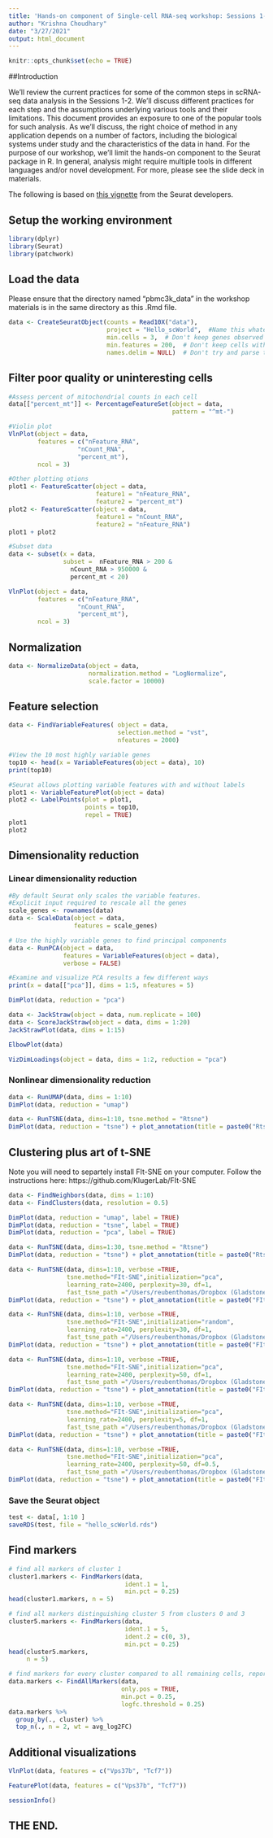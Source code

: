 ```yaml
---
title: 'Hands-on component of Single-cell RNA-seq workshop: Sessions 1-2'
author: "Krishna Choudhary"
date: "3/27/2021"
output: html_document
---
```


```r
knitr::opts_chunk$set(echo = TRUE)
```

##Introduction

We'll review the current practices for some of the common steps in scRNA-seq data analysis in the Sessions 1-2. We'll discuss different practices for each step and the assumptions underlying various tools and their limitations. This document provides an exposure to one of the popular tools for such analysis. As we'll discuss, the right choice of method in any application depends on a number of factors, including the biological systems under study and the characteristics of the data in hand. For the purpose of our workshop, we'll limit the hands-on component to the Seurat package in R. In general, analysis might require multiple tools in different languages and/or novel development. For more, please see the slide deck in materials. 

The following is based on [this vignette](https://satijalab.org/seurat/articles/pbmc3k_tutorial.html) from the Seurat developers.

## Setup the working environment

```r
library(dplyr)
library(Seurat)
library(patchwork)
```

## Load the data

Please ensure that the directory named "pbmc3k_data" in the workshop materials is in the same directory as this .Rmd file.

```r
data <- CreateSeuratObject(counts = Read10X("data"),
                           project = "Hello_scWorld",  #Name this whatever.
                           min.cells = 3,  # Don't keep genes observed in fewer than 3 cells
                           min.features = 200,  # Don't keep cells with fewer than 200 genes
                           names.delim = NULL)  # Don't try and parse the sample names
```

## Filter poor quality or uninteresting cells

```r
#Assess percent of mitochondrial counts in each cell 
data[["percent_mt"]] <- PercentageFeatureSet(object = data, 
                                             pattern = "^mt-")

#Violin plot
VlnPlot(object = data, 
        features = c("nFeature_RNA", 
                   "nCount_RNA", 
                   "percent_mt"), 
        ncol = 3)

#Other plotting otions
plot1 <- FeatureScatter(object = data, 
                        feature1 = "nFeature_RNA", 
                        feature2 = "percent_mt")
plot2 <- FeatureScatter(object = data,
                        feature1 = "nCount_RNA", 
                        feature2 = "nFeature_RNA")
plot1 + plot2

#Subset data
data <- subset(x = data, 
               subset =  nFeature_RNA > 200 & 
                 nCount_RNA > 950000 & 
                 percent_mt < 20)

VlnPlot(object = data, 
        features = c("nFeature_RNA",
                   "nCount_RNA",
                   "percent_mt"),
        ncol = 3)

```

## Normalization

```r
data <- NormalizeData(object = data, 
                      normalization.method = "LogNormalize", 
                      scale.factor = 10000)

```

## Feature selection

```r
data <- FindVariableFeatures( object = data, 
                              selection.method = "vst", 
                              nfeatures = 2000)

#View the 10 most highly variable genes
top10 <- head(x = VariableFeatures(object = data), 10)
print(top10)

#Seurat allows plotting variable features with and without labels
plot1 <- VariableFeaturePlot(object = data)
plot2 <- LabelPoints(plot = plot1, 
                     points = top10, 
                     repel = TRUE)
plot1 
plot2

```

## Dimensionality reduction

### Linear dimensionality reduction
```r
#By default Seurat only scales the variable features.
#Explicit input required to rescale all the genes
scale_genes <- rownames(data)
data <- ScaleData(object = data, 
                  features = scale_genes)

# Use the highly variable genes to find principal components
data <- RunPCA(object = data,
               features = VariableFeatures(object = data),  
               verbose = FALSE)  

#Examine and visualize PCA results a few different ways
print(x = data[["pca"]], dims = 1:5, nfeatures = 5)

DimPlot(data, reduction = "pca")

data <- JackStraw(object = data, num.replicate = 100)
data <- ScoreJackStraw(object = data, dims = 1:20)
JackStrawPlot(data, dims = 1:15)

ElbowPlot(data)

VizDimLoadings(object = data, dims = 1:2, reduction = "pca")

```

### Nonlinear dimensionality reduction
```r
data <- RunUMAP(data, dims = 1:10)
DimPlot(data, reduction = "umap")

data <- RunTSNE(data, dims=1:10, tsne.method = "Rtsne")
DimPlot(data, reduction = "tsne") + plot_annotation(title = paste0("Rtsne method"))


```

## Clustering plus art of t-SNE
Note you will need to separtely install FIt-SNE on your computer. Follow the instructions here: https://github.com/KlugerLab/FIt-SNE
```r
data <- FindNeighbors(data, dims = 1:10)
data <- FindClusters(data, resolution = 0.5)

DimPlot(data, reduction = "umap", label = TRUE) 
DimPlot(data, reduction = "tsne", label = TRUE)
DimPlot(data, reduction = "pca", label = TRUE)

data <- RunTSNE(data, dims=1:30, tsne.method = "Rtsne")
DimPlot(data, reduction = "tsne") + plot_annotation(title = paste0("Rtsne method: higher dimension"))

data <- RunTSNE(data, dims=1:10, verbose =TRUE,
                tsne.method="FIt-SNE",initialization="pca",
                learning_rate=2400, perplexity=30, df=1,
                fast_tsne_path ="/Users/reubenthomas/Dropbox (Gladstone)/scripts/Bioinformatics-Workshops/FIt-SNE/bin/fast_tsne")
DimPlot(data, reduction = "tsne") + plot_annotation(title = paste0("FIt-SNE method: PCA initialization"))

data <- RunTSNE(data, dims=1:10, verbose =TRUE,
                tsne.method="FIt-SNE",initialization="random",
                learning_rate=2400, perplexity=30, df=1,
                fast_tsne_path ="/Users/reubenthomas/Dropbox (Gladstone)/scripts/Bioinformatics-Workshops/FIt-SNE/bin/fast_tsne")
DimPlot(data, reduction = "tsne") + plot_annotation(title = paste0("FIt-SNE method: Random initialization"))

data <- RunTSNE(data, dims=1:10, verbose =TRUE,
                tsne.method="FIt-SNE",initialization="pca",
                learning_rate=2400, perplexity=50, df=1,
                fast_tsne_path ="/Users/reubenthomas/Dropbox (Gladstone)/scripts/Bioinformatics-Workshops/FIt-SNE/bin/fast_tsne")
DimPlot(data, reduction = "tsne") + plot_annotation(title = paste0("FIt-SNE method: higher perplexity"))

data <- RunTSNE(data, dims=1:10, verbose =TRUE,
                tsne.method="FIt-SNE",initialization="pca",
                learning_rate=2400, perplexity=5, df=1,
                fast_tsne_path ="/Users/reubenthomas/Dropbox (Gladstone)/scripts/Bioinformatics-Workshops/FIt-SNE/bin/fast_tsne")
DimPlot(data, reduction = "tsne") + plot_annotation(title = paste0("FIt-SNE method: lower perplexity"))

data <- RunTSNE(data, dims=1:10, verbose =TRUE,
                tsne.method="FIt-SNE",initialization="pca",
                learning_rate=2400, perplexity=50, df=0.5,
                fast_tsne_path ="/Users/reubenthomas/Dropbox (Gladstone)/scripts/Bioinformatics-Workshops/FIt-SNE/bin/fast_tsne")
DimPlot(data, reduction = "tsne") + plot_annotation(title = paste0("FIt-SNE method: lower df"))

```

### Save the Seurat object
```r
test <- data[, 1:10 ]
saveRDS(test, file = "hello_scWorld.rds")
```

## Find markers
```r
# find all markers of cluster 1
cluster1.markers <- FindMarkers(data, 
                                ident.1 = 1, 
                                min.pct = 0.25)
head(cluster1.markers, n = 5)

# find all markers distinguishing cluster 5 from clusters 0 and 3
cluster5.markers <- FindMarkers(data, 
                                ident.1 = 5, 
                                ident.2 = c(0, 3), 
                                min.pct = 0.25)
head(cluster5.markers,
     n = 5)

# find markers for every cluster compared to all remaining cells, report only the positive ones
data.markers <- FindAllMarkers(data, 
                               only.pos = TRUE, 
                               min.pct = 0.25, 
                               logfc.threshold = 0.25)
data.markers %>%
  group_by(., cluster) %>% 
  top_n(., n = 2, wt = avg_log2FC)

```

## Additional visualizations

```r
VlnPlot(data, features = c("Vps37b", "Tcf7"))

FeaturePlot(data, features = c("Vps37b", "Tcf7"))
```

```r
sessionInfo()
```

## THE END.
